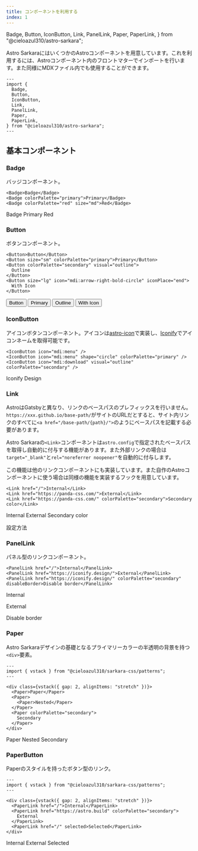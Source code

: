 ```yaml
---
title: コンポーネントを利用する
index: 1
---
```


  Badge,
  Button,
  IconButton,
  Link,
  PanelLink,
  Paper,
  PaperLink,
} from "@cieloazul310/astro-sarkara";

Astro SarkaraにはいくつかのAstroコンポーネントを用意しています。これを利用するには、Astroコンポーネント内のフロントマターでインポートを行います。また同様にMDXファイル内でも使用することができます。

```astro
---
import {
  Badge,
  Button,
  IconButton,
  Link,
  PanelLink,
  Paper,
  PaperLink,
} from "@cieloazul310/astro-sarkara";
---
```

## 基本コンポーネント

### Badge

バッジコンポーネント。

```mdx
<Badge>Badge</Badge>
<Badge colorPalette="primary">Primary</Badge>
<Badge colorPalette="red" size="md">Red</Badge>
```

<Badge>Badge</Badge> <Badge colorPalette="primary">Primary</Badge> <Badge colorPalette="red" size="md">Red</Badge>

### Button

ボタンコンポーネント。

```mdx
<Button>Button</Button>
<Button size="sm" colorPalette="primary">Primary</Button>
<Button colorPalette="secondary" visual="outline">
  Outline
</Button>
<Button size="lg" icon="mdi:arrow-right-bold-circle" iconPlace="end">
  With Icon
</Button>
```

<Button>Button</Button> <Button size="sm" colorPalette="primary">Primary</Button> <Button colorPalette="secondary" visual="outline">Outline</Button> <Button size="lg" icon="mdi:arrow-right-bold-circle" iconPlace="end">With Icon</Button>

### IconButton

アイコンボタンコンポーネント。アイコンは[astro-icon]で実装し、[Iconify]でアイコンネームを取得可能です。

```mdx
<IconButton icon="mdi:menu" />
<IconButton icon="mdi:menu" shape="circle" colorPalette="primary" />
<IconButton icon="mdi:download" visual="outline" colorPalette="secondary" />
```

<IconButton icon="mdi:menu" /> 
<IconButton icon="mdi:menu" shape="circle" colorPalette="primary" />
<IconButton icon="mdi:download" visual="outline" colorPalette="secondary" />

<PanelLink href="https://iconify.design/">Iconify Design</PanelLink>

### Link

AstroはGatsbyと異なり、リンクのベースパスのプレフィックスを行いません。`https://xxx.github.io/base-path/`がサイトのURLだとすると、サイト内リンクのすべてに`<a href="/base-path/{path}/">`のようにベースパスを記載する必要があります。

Astro Sarkaraの`<Link>`コンポーネントは`astro.config`で指定されたベースパスを取得し自動的に付与する機能があります。また外部リンクの場合は`target="_blank"`と`rel="noreferrer noopener"`を自動的に付与します。

この機能は他のリンクコンポーネントにも実装しています。また自作のAstroコンポーネントに使う場合は同様の機能を実装するフックを用意しています。

```mdx
<Link href="/">Internal</Link>
<Link href="https://panda-css.com/">External</Link>
<Link href="https://panda-css.com/" colorPalette="secondary">Secondary color</Link>
```

<Link href="/">Internal</Link>  
<Link href="https://panda-css.com/">External</Link>  
<Link href="https://panda-css.com/" colorPalette="secondary">Secondary color</Link>

<PanelLink href="https://docs.astro.build/ja/reference/configuration-reference/#base">設定方法</PanelLink>

### PanelLink

パネル型のリンクコンポーネント。

```mdx
<PanelLink href="/">Internal</PanelLink>
<PanelLink href="https://iconify.design/">External</PanelLink>
<PanelLink href="https://iconify.design/" colorPalette="secondary" disableBorder>Disable border</PanelLink>
```

<PanelLink href="/">Internal</PanelLink>

<PanelLink href="https://iconify.design/">External</PanelLink>

<PanelLink href="https://iconify.design/" colorPalette="secondary" disableBorder>Disable border</PanelLink>

### Paper

Astro Sarkaraデザインの基礎となるプライマリーカラーの半透明の背景を持つ`<div>`要素。

```astro
---
import { vstack } from "@cieloazul310/sarkara-css/patterns";
---

<div class={vstack({ gap: 2, alignItems: "stretch" })}>
  <Paper>Paper</Paper>
  <Paper>
    <Paper>Nested</Paper>
  </Paper>
  <Paper colorPalette="secondary">
    Secondary
  </Paper>
</div>
```

<div class={vstack({ gap: 2, alignItems: "stretch" })}>
  <Paper>
    Paper
  </Paper>
  <Paper>
    <Paper>
      Nested
    </Paper>
  </Paper>
  <Paper colorPalette="secondary">
    Secondary
  </Paper>
</div>

### PaperButton

Paperのスタイルを持ったボタン型のリンク。

```astro
---
import { vstack } from "@cieloazul310/sarkara-css/patterns";
---

<div class={vstack({ gap: 2, alignItems: "stretch" })}>
  <PaperLink href="/">Internal</PaperLink>
  <PaperLink href="https://astro.build" colorPalette="secondary">
    External
  </PaperLink>
  <PaperLink href="/" selected>Selected</PaperLink>
</div>
```

<div class={vstack({ gap: 2, alignItems: "stretch" })}>
  <PaperLink href="/">Internal</PaperLink>
  <PaperLink href="https://astro.build" colorPalette="secondary">External</PaperLink>
  <PaperLink href="/" selected>Selected</PaperLink>
</div>

[astro-icon]: https://github.com/natemoo-re/astro-icon "astro-icon"
[Iconify]: https://iconify.design/ "Iconify"
